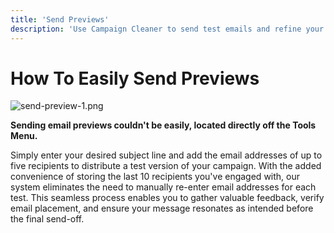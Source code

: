 ```yaml
---
title: 'Send Previews'
description: 'Use Campaign Cleaner to send test emails and refine your campaign for maximum impact and deliverability.'
---
```


# How To Easily Send Previews

![send-preview-1.png](/images/send-preview-1.png)

**Sending email previews couldn't be easily, located directly off the Tools Menu.**

 Simply enter your desired subject line and add the email addresses of up to five recipients to distribute a test version of your campaign. With the added convenience of storing the last 10 recipients you've engaged with, our system eliminates the need to manually re-enter email addresses for each test. This seamless process enables you to gather valuable feedback, verify email placement, and ensure your message resonates as intended before the final send-off. 
